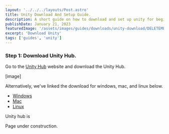 ```yaml
---
layout: '../../../layouts/Post.astro'
title: Unity Download And Setup Guide.
description: A short guide on how to download and set up unity for beginners.
publishDate: January 21, 2023
featuredImage: '/assets/images/guides/downloads/unity-download/DELETEME16.png'
excerpt: 'Download Unity'
tags: ['guides', 'unity']
---
```


### Step 1: Download Unity Hub.

Go to the [Unity Hub](https://unity3d.com/get-unity/download) website and download the Unity Hub. 

\[image\]

Alternatively, we've linked the download for windows, mac, and linux below.

- [Windows](https://public-cdn.cloud.unity3d.com/hub/prod/UnityHubSetup.exe)
- [Mac](https://public-cdn.cloud.unity3d.com/hub/prod/UnityHubSetup.dmg)
- [Linux](https://public-cdn.cloud.unity3d.com/hub/prod/UnityHubSetup.AppImage)

Unity hub is

Page under construction.
